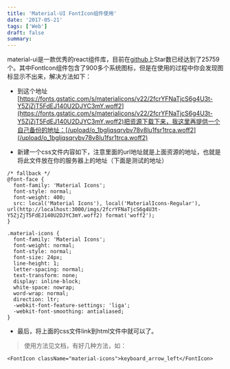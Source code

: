 ```yaml
---
title: 'Material-UI FontIcon组件使用'
date: '2017-05-21'
tags: ['Web']
draft: false
summary: 
---
```


material-ui是一款优秀的react组件库，目前在[github](https://github.com/callemall/material-ui)上Star数已经达到了25759个。其中FontIcon组件包含了900多个系统图标，但是在使用的过程中你会发现图标显示不出来，解决方法如下：

* 到这个地址[https://fonts.gstatic.com/s/materialicons/v22/2fcrYFNaTjcS6g4U3t-Y5ZjZjT5FdEJ140U2DJYC3mY.woff2](https://fonts.gstatic.com/s/materialicons/v22/2fcrYFNaTjcS6g4U3t-Y5ZjZjT5FdEJ140U2DJYC3mY.woff2)把资源下载下来，我这里再提供一个自己备份的地址：[/upload/o_1bgljqsqrvbv78v8lu1fsr1trca.woff2](/upload/o_1bgljqsqrvbv78v8lu1fsr1trca.woff2)

* 新建一个css文件内容如下，注意里面的url地址就是上面资源的地址，也就是将此文件放在你的服务器上的地址（下面是测试的地址）

```
/* fallback */
@font-face {
  font-family: 'Material Icons';
  font-style: normal;
  font-weight: 400;
  src: local('Material Icons'), local('MaterialIcons-Regular'), url(http://localhost:3000/imgs/2fcrYFNaTjcS6g4U3t-Y5ZjZjT5FdEJ140U2DJYC3mY.woff2) format('woff2');
}

.material-icons {
  font-family: 'Material Icons';
  font-weight: normal;
  font-style: normal;
  font-size: 24px;
  line-height: 1;
  letter-spacing: normal;
  text-transform: none;
  display: inline-block;
  white-space: nowrap;
  word-wrap: normal;
  direction: ltr;
  -webkit-font-feature-settings: 'liga';
  -webkit-font-smoothing: antialiased;
}

```

* 最后，将上面的css文件link到html文件中就可以了。

> 使用方法见文档，有好几种方法，如：
```
<FontIcon className="material-icons">keyboard_arrow_left</FontIcon>
```